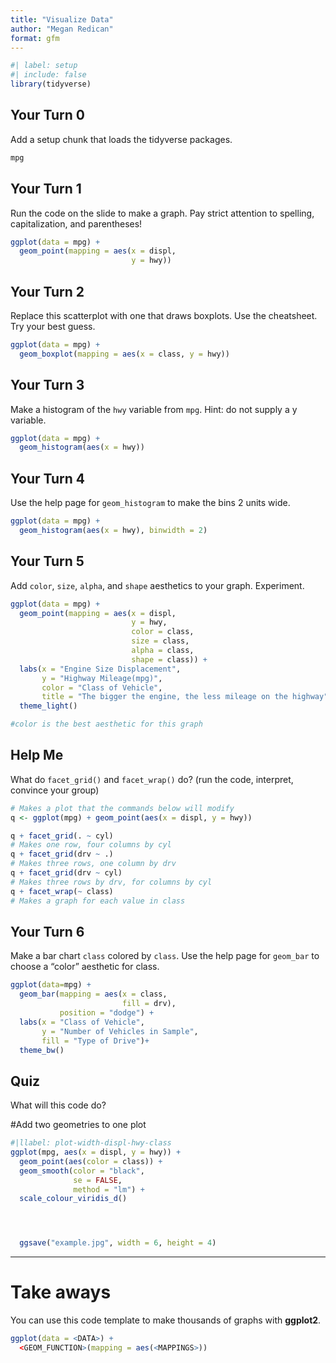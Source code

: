 ```yaml
---
title: "Visualize Data"
author: "Megan Redican"
format: gfm
---
```



```r
#| label: setup
#| include: false
library(tidyverse)
```



## Your Turn 0

Add a setup chunk that loads the tidyverse packages.


```r
mpg
```


## Your Turn 1

Run the code on the slide to make a graph. Pay strict attention to spelling, capitalization, and parentheses!

```r
ggplot(data = mpg) +
  geom_point(mapping = aes(x = displ,
                           y = hwy))
```


## Your Turn 2

Replace this scatterplot with one that draws boxplots. Use the cheatsheet. Try your best guess.

```r
ggplot(data = mpg) +
  geom_boxplot(mapping = aes(x = class, y = hwy))
```


## Your Turn 3

Make a histogram of the `hwy` variable from `mpg`. Hint: do not supply a y variable.

```r
ggplot(data = mpg) +
  geom_histogram(aes(x = hwy))
```

## Your Turn 4

Use the help page for `geom_histogram` to make the bins 2 units wide.

```r
ggplot(data = mpg) +
  geom_histogram(aes(x = hwy), binwidth = 2)
```


## Your Turn 5

Add `color`, `size`, `alpha`, and `shape` aesthetics to your graph. Experiment.  

```r
ggplot(data = mpg) +
  geom_point(mapping = aes(x = displ, 
                           y = hwy, 
                           color = class,
                           size = class,
                           alpha = class,
                           shape = class)) +
  labs(x = "Engine Size Displacement",
       y = "Highway Mileage(mpg)",
       color = "Class of Vehicle",
       title = "The bigger the engine, the less mileage on the highway")+
  theme_light()

#color is the best aesthetic for this graph
```

## Help Me

What do `facet_grid()` and `facet_wrap()` do? 
(run the code, interpret, convince your group)

```r
# Makes a plot that the commands below will modify
q <- ggplot(mpg) + geom_point(aes(x = displ, y = hwy))

q + facet_grid(. ~ cyl)
# Makes one row, four columns by cyl
q + facet_grid(drv ~ .)
# Makes three rows, one column by drv
q + facet_grid(drv ~ cyl)
# Makes three rows by drv, for columns by cyl
q + facet_wrap(~ class)
# Makes a graph for each value in class
```


## Your Turn 6

Make a bar chart `class` colored by `class`. Use the help page for `geom_bar` to choose a "color" aesthetic for class.

```r
ggplot(data=mpg) +
  geom_bar(mapping = aes(x = class, 
                         fill = drv),
           position = "dodge") +
  labs(x = "Class of Vehicle",
       y = "Number of Vehicles in Sample",
       fill = "Type of Drive")+
  theme_bw()
```

## Quiz

What will this code do?

#Add two geometries to one plot

```r
#|llabel: plot-width-displ-hwy-class
ggplot(mpg, aes(x = displ, y = hwy)) + 
  geom_point(aes(color = class)) +
  geom_smooth(color = "black", 
              se = FALSE, 
              method = "lm") +
  scale_colour_viridis_d()




  ggsave("example.jpg", width = 6, height = 4)
```


***

# Take aways

You can use this code template to make thousands of graphs with **ggplot2**.

```r
ggplot(data = <DATA>) +
  <GEOM_FUNCTION>(mapping = aes(<MAPPINGS>))
```